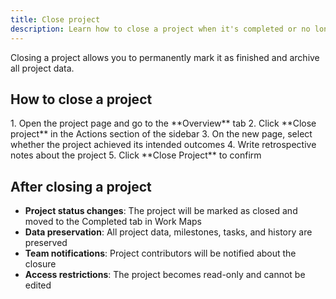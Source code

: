 ```yaml
---
title: Close project
description: Learn how to close a project when it's completed or no longer needed.
---
```


Closing a project allows you to permanently mark it as finished and archive all project data.

## How to close a project

<Steps>
1. Open the project page and go to the **Overview** tab
2. Click **Close project** in the Actions section of the sidebar
3. On the new page, select whether the project achieved its intended outcomes
4. Write retrospective notes about the project
5. Click **Close Project** to confirm
</Steps>

## After closing a project

- **Project status changes**: The project will be marked as closed and moved to the Completed tab in Work Maps
- **Data preservation**: All project data, milestones, tasks, and history are preserved
- **Team notifications**: Project contributors will be notified about the closure
- **Access restrictions**: The project becomes read-only and cannot be edited